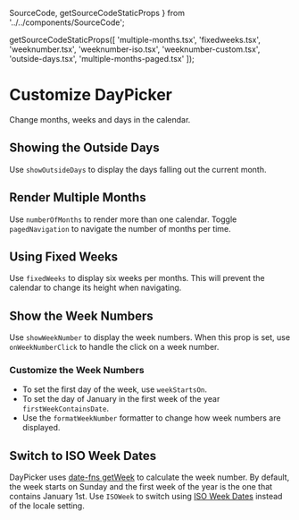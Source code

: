   SourceCode,
  getSourceCodeStaticProps
} from '../../components/SourceCode';

  getSourceCodeStaticProps([
    'multiple-months.tsx',
    'fixedweeks.tsx',
    'weeknumber.tsx',
    'weeknumber-iso.tsx',
    'weeknumber-custom.tsx',
    'outside-days.tsx',
    'multiple-months-paged.tsx'
  ]);

# Customize DayPicker

Change months, weeks and days in the calendar.

## Showing the Outside Days

Use `showOutsideDays` to display the days falling out the current month.


<SourceCode fileName="outside-days.tsx" />

<RenderingBox>
  <OutsideDays />
</RenderingBox>

## Render Multiple Months

Use `numberOfMonths` to render more than one calendar. Toggle `pagedNavigation` to navigate the number of months per time.

<SourceCode fileName="multiple-months-paged.tsx" />


<RenderingBox>
  <MultipleMonthsPaged />
</RenderingBox>

## Using Fixed Weeks

Use `fixedWeeks` to display six weeks per months. This will prevent the calendar to change its height when navigating.

<SourceCode fileName="fixedweeks.tsx" />


<RenderingBox>
  <FixedWeeks />
</RenderingBox>

## Show the Week Numbers

Use `showWeekNumber` to display the week numbers. When this prop is set, use `onWeekNumberClick` to handle the click on a week number.


<SourceCode fileName="weeknumber.tsx" />

<RenderingBox>
  <WeekNumber />
</RenderingBox>

### Customize the Week Numbers

- To set the first day of the week, use `weekStartsOn`.
- To set the day of January in the first week of the year `firstWeekContainsDate`.
- Use the `formatWeekNumber` formatter to change how week numbers are displayed.

<SourceCode fileName="weeknumber-custom.tsx" />


<RenderingBox>
  <WeekNumberCustom />
</RenderingBox>

## Switch to ISO Week Dates

DayPicker uses [date-fns getWeek](https://date-fns.org/docs/getWeek) to calculate the week number. By default, the week starts on Sunday and the first week of the year is the one that contains January 1st. Use `ISOWeek` to switch using [ISO Week Dates](https://en.wikipedia.org/wiki/ISO_week_date) instead of the locale setting.


<SourceCode fileName="weeknumber-iso.tsx" />

<RenderingBox>
  <WeekNumberISO />
</RenderingBox>
